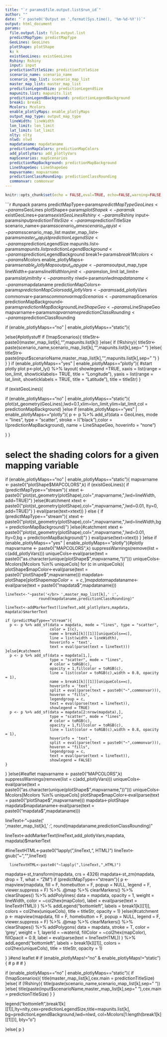 ```yaml
---
title: "`r params$file.output.list$run_id`"
author: ""
date: "`r paste0('Output on ',format(Sys.time(), '%m-%d-%Y'))`"
output: html_document
params:
  file.output.list: file.output.list
  predictMapType: predictMapType
  GeoLines: GeoLines
  plotShape: plotShape
  k: k
  existGeoLines: existGeoLines
  Rshiny: Rshiny
  input: input
  predictionTitleSize: predictionTitleSize
  scenario_name: scenario_name
  scenario_map_list: scenario_map_list
  master_map_list: master_map_list
  predictionLegendSize: predictionLegendSize
  mapunits.list: mapunits.list
  predictionLegendBackground: predictionLegendBackground
  break1: break1
  Mcolors: Mcolors
  enable_plotlyMaps: enable_plotlyMaps
  output_map_type: output_map_type
  lineWidth: lineWidth
  lon_limit: lon_limit
  lat_limit: lat_limit
  nlty: nlty
  nlwd: nlwd
  mapdataname: mapdataname
  predictionMapColors: predictionMapColors
  add_plotlyVars: add_plotlyVars
  mapScenarios: mapScenarios
  predictionMapBackground: predictionMapBackground
  LineShapeGeo: LineShapeGeo
  mapvarname: mapvarname
  predictionClassRounding: predictionClassRounding
  commonvar: commonvar
---
```


```r
knitr::opts_chunk$set(echo = FALSE,eval=TRUE, echo=FALSE,warning=FALSE, message = FALSE)
```

```r
#unpack params
predictMapType<-params$predictMapType
GeoLines<-params$GeoLines
plotShape<-params$plotShape
k<-params$k
existGeoLines<-params$existGeoLines
Rshiny<-params$Rshiny
input<-params$input
predictionTitleSize<-params$predictionTitleSize
scenario_name<-params$scenario_name
scenario_map_list<-params$scenario_map_list
master_map_list<-params$master_map_list
predictionLegendSize<-params$predictionLegendSize
mapunits.list<-params$mapunits.list
predictionLegendBackground<-params$predictionLegendBackground
break1<-params$break1
Mcolors<-params$Mcolors
enable_plotlyMaps<-params$enable_plotlyMaps
output_map_type<-params$output_map_type
lineWidth<-params$lineWidth
lon_limit<-params$lon_limit
lat_limit<-params$lat_limit
nlty<-params$nlty
nlwd<-params$nlwd
mapdataname<-params$mapdataname
predictionMapColors<-params$predictionMapColors
add_plotlyVars<-params$add_plotlyVars
commonvar<-params$commonvar
mapScenarios<-params$mapScenarios
predictionMapBackground<-params$predictionMapBackground
LineShapeGeo<-params$LineShapeGeo
mapvarname<-params$mapvarname
predictionClassRounding<-params$predictionClassRounding

if (enable_plotlyMaps=="no" | enable_plotlyMaps=="static"){
  
}else{#plotlystuff
  if (!mapScenarios){
    titleStr<-paste0(master_map_list[k],"\n",mapunits.list[k])
  }else{
    if (!Rshiny){
      titleStr<-paste(scenario_name,scenario_map_list[k],"\n",mapunits.list[k],sep=" ")
    }else{
      titleStr<-paste(input$scenarioName,master_map_list[k],"\n",mapunits.list[k],sep=" ")
    }
  }
}
if (enable_plotlyMaps=="yes" | enable_plotlyMaps=="plotly"){
  #start plotly plot
  p<-plot_ly() %>%
    layout(
      showlegend =TRUE,
      xaxis = list(range = lon_limit,
                   showticklabels= TRUE,
                   title = "Longitude"),
      yaxis = list(range = lat_limit,
                   showticklabels = TRUE,
                   title = "Latitude"),
      title = titleStr)
}

if (existGeoLines){
  
  if (enable_plotlyMaps=="no" | enable_plotlyMaps=="static"){
    plot(st_geometry(GeoLines),lwd=0.1,xlim=lon_limit,ylim=lat_limit,col = predictionMapBackground)
  }else if (enable_plotlyMaps=="yes" | enable_plotlyMaps=="plotly"){
    p <- p %>% add_sf(data = GeoLines,  mode = "lines", type = "scatter",
                      stroke = I("black"),color = I(predictionMapBackground),
                      name = LineShapeGeo, hoverinfo = "none")
    
    
    
  }
}




# select the shading colors for a given mapping variable

if (enable_plotlyMaps=="no" | enable_plotlyMaps=="static"){
  mapvarname <- paste0("plotShape$MAPCOLORS",k)
  if (existGeoLines){
    if (predictMapType=="stream"){
      xtext <- paste0("plot(st_geometry(plotShape),col=",mapvarname,",lwd=lineWidth, add=TRUE)")
    }else{#catchment
      xtext <- paste0("plot(st_geometry(plotShape),col=",mapvarname,",lwd=0.01, lty=0, add=TRUE)")
    }
    eval(parse(text=xtext))
  } else {
    if (predictMapType=="stream"){
      xtext <- paste0("plot(st_geometry(plotShape),col=",mapvarname,",lwd=lineWidth,bg = predictionMapBackground)")
    }else{#catchment
      xtext <- paste0("plot(st_geometry(plotShape),col=",mapvarname,",lwd=0.01, lty=0,bg = predictionMapBackground)")
    }
    eval(parse(text=xtext))
  }
}else if (enable_plotlyMaps=="yes" | enable_plotlyMaps=="plotly"){#plotly
  mapvarname <- paste0("MAPCOLORS",k)
  suppressWarnings(remove(list = c(add_plotlyVars)))
  uniqueCols<-eval(parse(text = paste0("as.character(unique(plotShape$",mapvarname,"))")))
  uniqueCols<-Mcolors[Mcolors %in% uniqueCols]
  for (c in uniqueCols){
    plotShape$mapColor<-eval(parse(text = paste0("plotShape$",mapvarname)))
    mapdata<-plotShape[plotShape$mapColor==c,]
    mapdata$mapdataname<-eval(parse(text = paste0("mapdata$",mapdataname)))   
    

    lineText<-"~paste('</br> ',master_map_list[k],' :',
                   round(mapdataname,predictionClassRounding)"
    
    lineText<-addMarkerText(lineText,add_plotlyVars,mapdata, mapdata)$markerText

    if (predictMapType=="stream"){
      p <- p %>% add_sf(data = mapdata, mode = "lines", type = "scatter",
                        color = I(c),
                        name = break1[k][[1]][uniqueCols==c],
                        line = list(width = lineWidth),
                        hoverinfo = 'text',
                        text = eval(parse(text = lineText)))
    }else{#catchment
      p <- p %>% add_sf(data = mapdata[1,],  
                        type = "scatter", mode = "lines",
                        # color = toRGB(c),
                        opacity = 1,fillcolor = toRGB(c),
                        line = list(color = toRGB(c),width = 0.8, opacity = 1),
                        name = break1[k][[1]][uniqueCols==c],
                        hoverinfo = 'text',
                        split = eval(parse(text = paste0("~",commonvar))),
                        hoveron = "fills",
                        legendgroup = c,
                        text = eval(parse(text = lineText)),
                        showlegend = TRUE)
      p <- p %>% add_sf(data = mapdata[2:nrow(mapdata),],  
                        type = "scatter", mode = "lines",
                        # color = toRGB(c),
                        opacity = 1,fillcolor = toRGB(c),
                        line = list(color = toRGB(c),width = 0.8, opacity = 1),
                        hoverinfo = 'text',
                        split = eval(parse(text = paste0("~",commonvar))),
                        hoveron = "fills",
                        legendgroup = c,
                        text = eval(parse(text = lineText)),
                        showlegend = FALSE)
    }
  }
}else{#leaflet
  mapvarname <- paste0("MAPCOLORS",k)
  suppressWarnings(remove(list = c(add_plotlyVars)))
  uniqueCols<-eval(parse(text = paste0("as.character(unique(plotShape$",mapvarname,"))")))
  uniqueCols<-Mcolors[Mcolors %in% uniqueCols]
  plotShape$mapColor<-eval(parse(text = paste0("plotShape$",mapvarname)))
  mapdata<-plotShape
  mapdata$mapdataname<-eval(parse(text = paste0("mapdata$",mapdataname)))     
  
  lineText<-"~paste('</br> ',master_map_list[k],' :',
                   round(mapdataname,predictionClassRounding)"
  
  lineText<-addMarkerText(lineText,add_plotlyVars,mapdata, mapdata)$markerText

  #lineTextHTML<-paste0("lapply(",lineText,", HTML)")
        lineText<-gsub("~","",lineText)
      
      
      lineTextHTML<-paste0("~lapply(",lineText,",HTML)")
  mapdata<-st_transform(mapdata, crs = 4326)
  mapdata<-st_zm(mapdata, drop = T, what = "ZM")
  if (predictMapType=="stream"){
    p <- mapview(mapdata, fill = F, homebutton = F, popup = NULL, legend = F, viewer.suppress = F) %>% 
      .@map %>% 
      clearMarkers() %>% 
      clearShapes() %>% 
      addPolylines(
        data = mapdata, 
        opacity = 1,
        weight = lineWidth,
        color = ~col2hex(mapColor),
        label = eval(parse(text = lineTextHTML))
      ) %>% 
      addLegend("bottomleft", labels = break1[k][[1]], colors = col2hex(uniqueCols),
                title = titleStr, opacity = 1)
  }else{#catchment
    p <- mapview(mapdata, fill = F, homebutton = F, popup = NULL, legend = F, viewer.suppress = F) %>% 
      .@map %>% 
      clearMarkers() %>% 
      clearShapes() %>% 
      addPolygons(
        data = mapdata, 
        stroke = T, 
        color = 'grey', 
        weight = 1, 
        layerId = ~waterid, 
        fillColor = ~col2hex(mapColor),
        fillOpacit = 0.9,
        label = eval(parse(text = lineTextHTML))
      ) %>% 
      addLegend("bottomleft", labels = break1[k][[1]], colors = col2hex(uniqueCols),
                title = titleStr, opacity = 1)
    
  }
}#end leaflet
# if (enable_plotlyMaps!="no" & enable_plotlyMaps!="static"){
# p
# 
# }


if (enable_plotlyMaps=="no" | enable_plotlyMaps=="static"){
  if (!mapScenarios){
    title(master_map_list[k],cex.main = predictionTitleSize)
  }else{
    if (!Rshiny){
      title(paste(scenario_name,scenario_map_list[k],sep=" "))
    }else{
      title(paste(input$scenarioName,master_map_list[k],sep=" "),cex.main = predictionTitleSize) 
    }
  }
  
  
  
  legend("bottomleft",break1[k][[1]],lty=nlty,cex=predictionLegendSize,title=mapunits.list[k],
         bg=predictionLegendBackground,lwd=nlwd, col=Mcolors[1:length(break1[k][[1]])], bty="o")
  
  
  
}else{
  p
}



